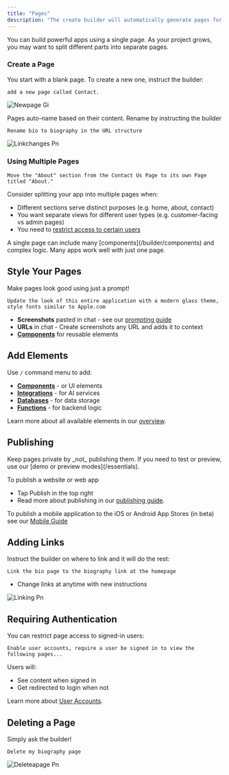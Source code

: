 ```yaml
---
title: "Pages"
description: "The create builder will automatically generate pages for you as you instruct it. Pages are the screens of your site or app. You start with a blank page when you open a new project."
---
```


You can build powerful apps using a single page. As your project grows, you may want to split different parts into separate pages.

### Create a Page

You start with a blank page. To create a new one, instruct the builder:

```
add a new page called Contact.
```

![Newpage Gi](/images/newpage.gif)

Pages auto-name based on their content. Rename by instructing the builder

```
Rename bio to biography in the URL structure
```

![Linkchanges Pn](/images/linkchanges.png)

### Using Multiple Pages

```
Move the "About" section from the Contact Us Page to its own Page titled "About."
```

Consider splitting your app into multiple pages when:

- Different sections serve distinct purposes (e.g. home, about, contact)
- You want separate views for different user types (e.g. customer-facing vs admin pages)
- You need to [restrict access to certain users](/builder/user-accounts)

<Tip>
  A single page can include many [components](/builder/components) and complex logic. Many apps work well with just one page.
</Tip>

## Style Your Pages

Make pages look good using just a prompt\!

```
Update the look of this entire application with a modern glass theme, style fonts similar to Apple.com
```

- **Screenshots** pasted in chat - see our [prompting guide](/prompting)
- **URLs** in chat - Create screenshots any URL and adds it to context
- [**Components**](/builder/components) for reusable elements

## Add Elements

Use `/` command menu to add:

- [**Components**](/builder/components) - or UI elements
- [**Integrations**](/builder/integrations) - for AI services
- [**Databases**](/builder/databases) - for data storage
- [**Functions**](/builder/functions) - for backend logic

Learn more about all available elements in our [overview](/builder/overview).

## Publishing

<Info>
  Keep pages private by _not_ publishing them. If you need to test or preview, use our [demo or preview modes](/essentials).
</Info>

To publish a website or web app

- Tap Publish in the top right
- Read more about publishing in our [publishing guide](/publish-and-share/publish).

To publish a mobile application to the iOS or Android App Stores (in beta) see our [Mobile Guide](/builder/mobile)

## Adding Links

Instruct the builder on where to link and it will do the rest:

```
Link the bio page to the biography link at the homepage
```

- Change links at anytime with new instructions

![Linking Pn](/images/linking.png)

## Requiring Authentication

You can restrict page access to signed-in users:

```
Enable user accounts, require a user be signed in to view the following pages...
```

Users will:

- See content when signed in
- Get redirected to login when not

Learn more about [User Accounts](/builder/user-accounts).

## Deleting a Page

Simply ask the builder\!

```
Delete my biography page
```

![Deleteapage Pn](/images/deleteapage.png)